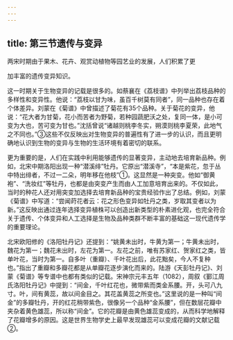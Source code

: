 ```yaml
---
---
---
```

title: 第三节遗传与变异
---



两宋时期由于果木、花卉、观赏动植物等园艺业的发展，人们积累了更

加丰富的遗传变异知识。

这一时期关于生物变异的记载是很多的。如蔡襄在《荔枝谱》中列举出荔枝品种的多样性和变异性。他说：“荔枝以甘为味，虽百千树莫有同者”，同一品种也存在着个体差异。刘蒙在《菊谱》中曾描述了菊花有35个品种。关于菊花的变异，他说：“花大者为甘菊，花小而苦者为野菊，若种园蔬肥沃之处，复同一体，是小可变为大也，苦可变为甘也。”沈括曾说“诸越则桃李冬实，朔漠则桃李夏荣，此地气之不同也。”③这些不仅反映出对生物变异的普遍性有了进一步的认识，而且更明确地认识到生物的变异与生物的生活环境有着密切的联系。

更为重要的是，人们在实践中利用能够遗传的显著变异，主动地去培育新品种。例如，北宋中期洛阳出现一种“潜溪绯”牡丹。它原出“潜溪寺”，“本是紫花，忽于丛中特出绯者，不过一二朵，明年移在他枝”①。这显然是一种突变。他如“御黄袍”、“洗妆红”等牡丹，也都是由突变产生而由人工加意培育出来的。不仅如此，当时的种花人还对用突变加选择去培育新品种的宝贵经验作出了总结。例如，刘蒙《菊谱》中写道：“尝闻莳花者云：花之形色变异如牡丹之类，岁取其变者以为新。”这反映出通过连年选择变异植株可以创造出新类型的朴素进化观，也完全符合关于遗传、个体变异和人工选择是生物及品种类群不断丰富的基础这一现代遗传学的重要理论。

北宋欧阳修的《洛阳牡丹记》还提到：“姚黄未出时，牛黄为第一；牛黄未出时，魏花为第一；魏花未出时，左花为第一。左花之前，唯有苏家红、贺家红之类，皆单叶花，当时为第一。自多叶（重瓣）、千叶花出后，此花黜矣，今人不复种也。”指出了重瓣和多瓣花都是从单瓣花逐步演化而来的。陆游《天彭牡丹记》、刘蒙《菊谱》等专谱中也都有类似的记载。宋神宗元丰五年（1082），周叙《鄞江周氏洛阳牡丹记》中提到：“间金，千叶红花也，微带紫而类金系腰。开，头可八九寸。叶，间有黄蕊，故以间金目之。其花盖黄蕊之所变也。”这里说的是一种叫“间金”的多瓣牡丹，开的红花稍带紫色，很像另一个品种“金系腰”，但在数层花瓣中夹杂着黄色雄蕊，所以称“间金”。它的花瓣是由黄色雄蕊变成的，从而科学地解释了花瓣增多的原因。这是世界生物学史上最早发现雄蕊可以变成花瓣的文献记载②。
